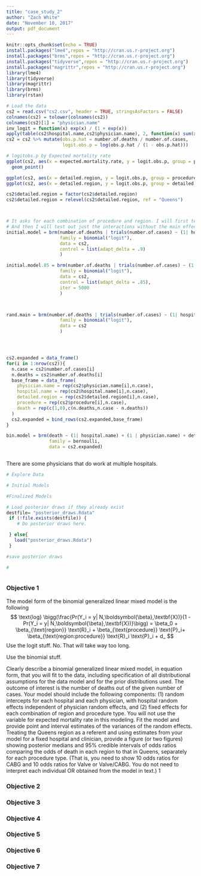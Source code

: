 ```yaml
---
title: "case_study_2"
author: "Zach White"
date: "November 10, 2017"
output: pdf_document
---
```


```r
knitr::opts_chunk$set(echo = TRUE)
install.packages("lme4",repos = "http://cran.us.r-project.org")
install.packages("brms",repos = "http://cran.us.r-project.org")
install.packages("tidyverse",repos = "http://cran.us.r-project.org")
install.packages("magrittr",repos = "http://cran.us.r-project.org")
library(lme4)
library(tidyverse)
library(magrittr)
library(brms)
library(rstan)
```

```r
# Load the data
cs2 = read.csv("cs2.csv", header = TRUE, stringsAsFactors = FALSE)
colnames(cs2) = tolower(colnames(cs2))
colnames(cs2)[1] = "physician.name"
inv_logit = function(x) exp(x) / (1 + exp(x))
apply(table(cs2$hospital.name,cs2$physician.name), 2, function(x) sum(x > 0))
cs2 = cs2 %>% mutate(obs.p.hat = number.of.deaths / number.of.cases,
                     logit.obs.p = log(obs.p.hat / (1 - obs.p.hat)))

# logitobs.p by Expected mortality rate 
ggplot(cs2, aes(x = expected.mortality.rate, y = logit.obs.p, group = procedure, color = procedure)) +
  geom_point()

ggplot(cs2, aes(x = detailed.region, y = logit.obs.p, group = procedure, color = procedure)) + geom_point()
ggplot(cs2, aes(x = detailed.region, y = logit.obs.p, group = detailed.region, color = procedure)) + geom_boxplot()

cs2$detailed.region = factor(cs2$detailed.region)
cs2$detailed.region = relevel(cs2$detailed.region, ref = "Queens")



# It asks for each combination of procedure and region. I will first test out like classical main and interaction effects
# And then I will test out just the interactions without the main effects
initial.model = brm(number.of.deaths | trials(number.of.cases) ~ (1| hospital.name) + (1 | physician.name) + detailed.region + procedure + procedure:detailed.region,
                    family = binomial("logit"),
                    data = cs2,
                    control = list(adapt_delta = .9)
                    )

initial.model.85 = brm(number.of.deaths | trials(number.of.cases) ~ (1| hospital.name) + (1 | physician.name) + detailed.region + procedure + procedure:detailed.region,
                    family = binomial("logit"),
                    data = cs2,
                    control = list(adapt_delta = .85),
                    iter = 5000
                    )



rand.main = brm(number.of.deaths | trials(number.of.cases) ~ (1| hospital.name) + (1 | physician.name) + procedure + detailed.region,
                    family = binomial("logit"),
                    data = cs2
                    )




cs2.expanded = data_frame()
for(i in 1:nrow(cs2)){
  n.case = cs2$number.of.cases[i]
  n.deaths = cs2$number.of.deaths[i]
  base_frame = data_frame(
    physician.name = rep(cs2$physician.name[i],n.case),
    hospital.name = rep(cs2$hospital.name[i],n.case),
    detailed.region = rep(cs2$detailed.region[i],n.case),
    procedure = rep(cs2$procedure[i],n.case),
    death = rep(c(1,0),c(n.deaths,n.case - n.deaths))
  )
  cs2.expanded = bind_rows(cs2.expanded,base_frame)
}

bin.model = brm(death ~ (1| hospital.name) + (1 | physician.name) + detailed.region + procedure + procedure:detailed.region,
                family = bernoulli,
                data = cs2.expanded)



```
There are some physicians that do work at multiple hospitals.

```r
# Explore Data
```

```r
# Initial Models
```

```r
#Finalized Models

# Load posterior draws if they already exist
destfile= "posterior_draws.Rdata" 
 if (!file.exists(destfile)) {
    # Do posterior draws here.

 } else{
   load("posterior_draws.Rdata")
 }

#save posterior draws

#


```

```r

```

### Objective 1
The model form of the binomial generalized linear mixed model is the following
$$
\text{log} \bigg(\frac{Pr(Y_i = y| N,\boldsymbol{\beta},\textbf{X})}{1 - Pr(Y_i = y| N,\boldsymbol{\beta},\textbf{X})}\bigg) = \beta_0 + \beta_{\text{region}} \text{R}_i + \beta_{\text{procedure}} \text{P}_i+ \beta_{\text{region:procedure}} \text{R}_i \text{P}_i + d_
$$
Use the logit stuff.  No.  That will take way too long.

Use the binomial stuff.



\begin{align*}
\text{a}
\end{align*}

Clearly describe a binomial generalized linear mixed model, in equation form, that you will fit to the data, including specification of all distributional assumptions for the data model and for the prior distributions used. The outcome of interest is the number of deaths out of the given number of cases.  Your model should include the following components: (1) random intercepts for each hospital and each physician, with hospital random effects independent of physician random effects, and (2) fixed effects for each combination of region and procedure type. You will not use the variable for expected mortality rate in this modeling. Fit the model and provide point and interval estimates of the variances of the random effects. Treating the Queens region as a referent and using estimates from your model for a fixed hospital and clinician, provide a figure (or two figures) showing posterior medians and 95% credible intervals of odds ratios comparing the odds of death in each region to that in Queens, separately for each procedure type. (That is, you need to show 10 odds ratios for CABG and 10 odds ratios for Valve or Valve/CABG. You do not need to interpret each individual OR obtained from the model in text.)
1

### Objective 2

### Objective 3

### Objective 4

### Objective 5

### Objective 6

### Objective 7